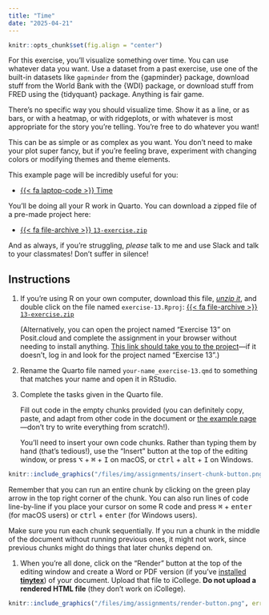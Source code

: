 ```yaml
---
title: "Time"
date: "2025-04-21"
---
```


```r
knitr::opts_chunk$set(fig.align = "center")
```


For this exercise, you'll visualize something over time. You can use whatever data you want. Use a dataset from a past exercise, use one of the built-in datasets like `gapminder` from the {gapminder} package, download stuff from the World Bank with the {WDI} package, or download stuff from FRED using the {tidyquant} package. Anything is fair game.

There's no specific way you should visualize time. Show it as a line, or as bars, or with a heatmap, or with ridgeplots, or with whatever is most appropriate for the story you're telling. You're free to do whatever you want!

This can be as simple or as complex as you want. You don't need to make your plot super fancy, but if you're feeling brave, experiment with changing colors or modifying themes and theme elements.

This example page will be incredibly useful for you:

- [{{< fa laptop-code >}} Time](/example/13-example.qmd)

You'll be doing all your R work in Quarto. You can download a zipped file of a pre-made project here:

- [{{< fa file-archive >}} `13-exercise.zip`](/projects/13-exercise.zip)

And as always, if you're struggling, *please* talk to me and use Slack and talk to your classmates! Don't suffer in silence!


## Instructions

1. If you're using R on your own computer, download this file, [*unzip it*](/resource/unzipping.qmd), and double click on the file named `exercise-13.Rproj`: [{{< fa file-archive >}} `13-exercise.zip`](/projects/13-exercise.zip)

   (Alternatively, you can open the project named "Exercise 13" on Posit.cloud and complete the assignment in your browser without needing to install anything. [This link should take you to the project](https://posit.cloud/spaces/599032/content/9515461)—if it doesn't, log in and look for the project named "Exercise 13".)

2. Rename the Quarto file named `your-name_exercise-13.qmd` to something that matches your name and open it in RStudio.

3. Complete the tasks given in the Quarto file. 

   Fill out code in the empty chunks provided (you can definitely copy, paste, and adapt from other code in the document or [the example page](/example/13-example.qmd)—don't try to write everything from scratch!).

   You'll need to insert your own code chunks. Rather than typing them by hand (that's tedious!), use the "Insert" button at the top of the editing window, or press  <kbd>⌥</kbd> + <kbd>⌘</kbd> + <kbd>I</kbd> on macOS, or <kbd>ctrl</kbd> + <kbd>alt</kbd> + <kbd>I</kbd> on Windows.

```r
knitr::include_graphics("/files/img/assignments/insert-chunk-button.png", error = FALSE)
```

   Remember that you can run an entire chunk by clicking on the green play arrow in the top right corner of the chunk. You can also run lines of code line-by-line if you place your cursor on some R code and press <kbd>⌘</kbd> + <kbd>enter</kbd> (for macOS users) or <kbd>ctrl</kbd> + <kbd>enter</kbd> (for Windows users).

   Make sure you run each chunk sequentially. If you run a chunk in the middle of the document without running previous ones, it might not work, since previous chunks might do things that later chunks depend on.

1. When you're all done, click on the "Render" button at the top of the editing window and create a Word or PDF version (if you've [installed **tinytex**](/resource/install.qmd#install-tinytex)) of your document. Upload that file to iCollege. **Do not upload a rendered HTML file** (they don't work on iCollege).

```r
knitr::include_graphics("/files/img/assignments/render-button.png", error = FALSE)
```
